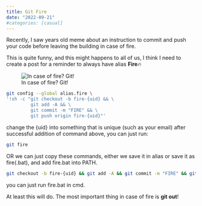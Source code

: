 ```yaml
---
title: Git Fire
date: "2022-09-21"
#categories: [casual]
---
```


Recently, I saw years old meme about an instruction to commit and push your code before leaving the building in case of fire.

This is quite funny, and this might happens to all of us, I think I need to create a post for a reminder to always have alias **Fire**🔥


![In case of fire? Git!](https://external-preview.redd.it/bh0w-o1ebM4FJDQemthTl3MI9tw6ShI7mRyYuTCyPzc.jpg?auto=webp&s=6be2b8336133ec068e4bc6e63e2033d0608688ca)


```bash
git config --global alias.fire \
'!sh -c "git checkout -b fire-{uid} && \
         git add -A && \
         git commit -m "FIRE" && \
         git push origin fire-{uid}"'
```

change the {uid} into something that is unique (such as your email)
after successful addition of command above, you can just run:
```bash
git fire
```

OR we can just copy these commands, either we save it in alias or save it as fire(.bat), and add fire.bat into PATH. 
```bash
git checkout -b fire-{uid} && git add -A && git commit -m "FIRE" && git push origin fire-{uid}
```
you can just run fire.bat in cmd.

At least this will do.
The most important thing in case of fire is **git out**!
